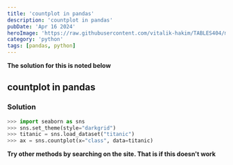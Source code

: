 ```yaml
---
title: 'countplot in pandas'
description: 'countplot in pandas'
pubDate: 'Apr 16 2024'
heroImage: 'https://raw.githubusercontent.com/vitalik-hakim/TABLES404/main/error_b/python.jpg'
category: 'python'
tags: [pandas, python]
---
```


**The solution for this is noted below**

## countplot in pandas

### Solution

```python
>>> import seaborn as sns
>>> sns.set_theme(style="darkgrid")
>>> titanic = sns.load_dataset("titanic")
>>> ax = sns.countplot(x="class", data=titanic)
```

**Try other methods by searching on the site. That is if this doesn't work**
